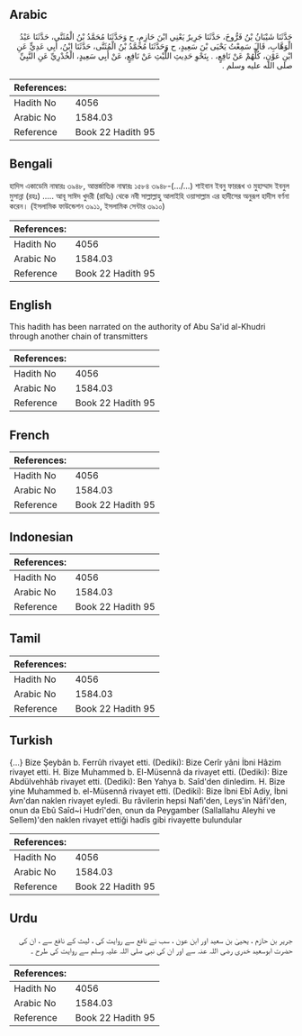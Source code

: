## Arabic

<div dir="rtl" lang="ar" style={{fontSize:'larger',backgroundColor:'#f8f9fa',padding:20}}>حَدَّثَنَا شَيْبَانُ بْنُ فَرُّوخَ، حَدَّثَنَا جَرِيرٌ يَعْنِي ابْنَ حَازِمٍ، ح وَحَدَّثَنَا مُحَمَّدُ بْنُ الْمُثَنَّى، حَدَّثَنَا عَبْدُ الْوَهَّابِ، قَالَ سَمِعْتُ يَحْيَى بْنَ سَعِيدٍ، ح وَحَدَّثَنَا مُحَمَّدُ بْنُ الْمُثَنَّى، حَدَّثَنَا ابْنُ، أَبِي عَدِيٍّ عَنِ ابْنِ عَوْنٍ، كُلُّهُمْ عَنْ نَافِعٍ، ‏.‏ بِنَحْوِ حَدِيثِ اللَّيْثِ عَنْ نَافِعٍ، عَنْ أَبِي سَعِيدٍ، الْخُدْرِيِّ عَنِ النَّبِيِّ صلى الله عليه وسلم ‏.‏</div><div style={{backgroundColor:'#f8f9fa',padding:20, marginBottom: 10}}><table>
        <thead>
          <tr>
            <th>References:</th>
            <th></th>
          </tr>
        </thead>
        <tbody><tr><td>Hadith No</td><td>4056</td></tr><tr><td>Arabic No</td><td>1584.03</td></tr><tr><td>Reference</td><td>Book 22 Hadith 95</td></tr></tbody></table></div>

## Bengali

<div dir="ltr" lang="bn" style={{fontSize:'larger',backgroundColor:'#f8f9fa',padding:20}}>হাদিস একাডেমি নাম্বারঃ ৩৯৪৮, আন্তর্জাতিক নাম্বারঃ ১৫৮৪ ৩৯৪৮-(.../...) শাইবান ইবনু ফাররূখ ও মুহাম্মাদ ইবনুল মুসান্না (রহঃ) ..... আবূ সাঈদ খুদরী (রাযিঃ) থেকে নবী সাল্লাল্লাহু আলাইহি ওয়াসাল্লাম এর হাদীসের অনুরূপ হাদীস বর্ণনা করেন। (ইসলামিক ফাউন্ডেশন ৩৯১১, ইসলামিক সেন্টার ৩৯১০)</div><div style={{backgroundColor:'#f8f9fa',padding:20, marginBottom: 10}}><table>
        <thead>
          <tr>
            <th>References:</th>
            <th></th>
          </tr>
        </thead>
        <tbody><tr><td>Hadith No</td><td>4056</td></tr><tr><td>Arabic No</td><td>1584.03</td></tr><tr><td>Reference</td><td>Book 22 Hadith 95</td></tr></tbody></table></div>

## English

<div dir="ltr" lang="en" style={{fontSize:'larger',backgroundColor:'#f8f9fa',padding:20}}>This hadith has been narrated on the authority of Abu Sa'id al-Khudri through another chain of transmitters</div><div style={{backgroundColor:'#f8f9fa',padding:20, marginBottom: 10}}><table>
        <thead>
          <tr>
            <th>References:</th>
            <th></th>
          </tr>
        </thead>
        <tbody><tr><td>Hadith No</td><td>4056</td></tr><tr><td>Arabic No</td><td>1584.03</td></tr><tr><td>Reference</td><td>Book 22 Hadith 95</td></tr></tbody></table></div>

## French

<div dir="ltr" lang="fr" style={{fontSize:'larger',backgroundColor:'#f8f9fa',padding:20}}></div><div style={{backgroundColor:'#f8f9fa',padding:20, marginBottom: 10}}><table>
        <thead>
          <tr>
            <th>References:</th>
            <th></th>
          </tr>
        </thead>
        <tbody><tr><td>Hadith No</td><td>4056</td></tr><tr><td>Arabic No</td><td>1584.03</td></tr><tr><td>Reference</td><td>Book 22 Hadith 95</td></tr></tbody></table></div>

## Indonesian

<div dir="ltr" lang="id" style={{fontSize:'larger',backgroundColor:'#f8f9fa',padding:20}}></div><div style={{backgroundColor:'#f8f9fa',padding:20, marginBottom: 10}}><table>
        <thead>
          <tr>
            <th>References:</th>
            <th></th>
          </tr>
        </thead>
        <tbody><tr><td>Hadith No</td><td>4056</td></tr><tr><td>Arabic No</td><td>1584.03</td></tr><tr><td>Reference</td><td>Book 22 Hadith 95</td></tr></tbody></table></div>

## Tamil

<div dir="ltr" lang="ta" style={{fontSize:'larger',backgroundColor:'#f8f9fa',padding:20}}></div><div style={{backgroundColor:'#f8f9fa',padding:20, marginBottom: 10}}><table>
        <thead>
          <tr>
            <th>References:</th>
            <th></th>
          </tr>
        </thead>
        <tbody><tr><td>Hadith No</td><td>4056</td></tr><tr><td>Arabic No</td><td>1584.03</td></tr><tr><td>Reference</td><td>Book 22 Hadith 95</td></tr></tbody></table></div>

## Turkish

<div dir="ltr" lang="tr" style={{fontSize:'larger',backgroundColor:'#f8f9fa',padding:20}}>{…} Bize Şeybân b. Ferrûh rivayet etti. (Dediki): Bize Cerîr yâni İbni Hâzim rivayet etti. H. Bize Muhammed b. El-Müsennâ da rivayet etti. (Dediki): Bize Abdülvehhâb rivayet etti. (Dediki): Ben Yahya b. Saîd'den dinledim. H. Bize yine Muhammed b. el-Müsennâ rivayet etti. (Dediki): Bize İbni Ebî Adiy, İbni Avn'dan naklen rivayet eyledi. Bu râvilerin hepsi Nafi'den, Leys'in Nâfi'den, onun da Ebû Saîd~i Hudrî'den, onun da Peygamber (Sallallahu Aleyhi ve Sellem)'den naklen rivayet ettiği hadîs gibi rivayette bulundular</div><div style={{backgroundColor:'#f8f9fa',padding:20, marginBottom: 10}}><table>
        <thead>
          <tr>
            <th>References:</th>
            <th></th>
          </tr>
        </thead>
        <tbody><tr><td>Hadith No</td><td>4056</td></tr><tr><td>Arabic No</td><td>1584.03</td></tr><tr><td>Reference</td><td>Book 22 Hadith 95</td></tr></tbody></table></div>

## Urdu

<div dir="rtl" lang="ur" style={{fontSize:'larger',backgroundColor:'#f8f9fa',padding:20}}>جریر بن حازم ، یحییٰ بن سعید اور ابن عون ، سب نے نافع سے روایت کی ، لیث کے نافع سے ، ان کی حضرت ابوسعید خدری رضی اللہ عنہ سے اور ان کی نبی صلی اللہ علیہ وسلم سے روایت کی طرح ۔</div><div style={{backgroundColor:'#f8f9fa',padding:20, marginBottom: 10}}><table>
        <thead>
          <tr>
            <th>References:</th>
            <th></th>
          </tr>
        </thead>
        <tbody><tr><td>Hadith No</td><td>4056</td></tr><tr><td>Arabic No</td><td>1584.03</td></tr><tr><td>Reference</td><td>Book 22 Hadith 95</td></tr></tbody></table></div>
